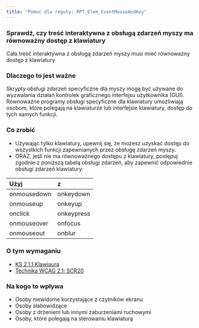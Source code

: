 ```yaml
---
title: "Pomoc dla reguły: RPT_Elem_EventMouseAndKey"
---
```


<div className="toolHelp">
<Row>
<Column colLg={16} colMd={8} colSm={4} className="toolHead">

### Sprawdź, czy treść interaktywna z obsługą zdarzeń myszy ma równoważny dostęp z klawiatury

<div id="locLevel"></div>

Cała treść interaktywna z obsługą zdarzeń myszy musi mieć równoważny dostęp z klawiatury

</Column>
</Row>
<Row>
<Column colLg={11} colMd={5} colSm={4} className="toolMain">

### Dlaczego to jest ważne

Skrypty obsługi zdarzeń specyficzne dla myszy mogą być używane do wyzwalania działań kontrolek graficznego interfejsu użytkownika (GUI). Równoważne programy obsługi specyficzne dla klawiatury umożliwiają osobom, które polegają na klawiaturze lub interfejsie klawiatury, dostęp do tych samych funkcji.


<div id="locSnippet"></div>

### Co zrobić

* Używając tylko klawiatury, upewnij się, że możesz uzyskać dostęp do wszystkich funkcji zapewnianych przez obsługę zdarzeń myszy.
* ORAZ, jeśli nie ma równoważnego dostępu z klawiatury, postępuj zgodnie z poniższą tabelą obsługi zdarzeń, aby zapewnić odpowiednie obsługi zdarzeń klawiatury:


| Użyj          | z          |
| :------------ | :------------ |
| onmousedown   | onkeydown     |
| onmouseup     | onkeyup       |
| onclick       | onkeypress    |
| onmouseover   | onfocus 		|
| onmouseout    | onblur        |

</Column>
<Column colLg={5} colMd={3} colSm={4} className="toolLeft">

### O tym wymaganiu

* [KS 2.1.1 Klawiaura](https://wcag.lepszyweb.pl/#keyboard)
* [Technika WCAG 2.1: SCR20](https://www.w3.org/WAI/WCAG21/Techniques/client-side-script/SCR20)

### Na kogo to wpływa

* Osoby niewidome korzystające z czytników ekranu
* Osoby słabowidzące
* Osoby z drżeniem lub innymi zaburzeniami ruchowymi
* Osoby, które polegają na sterowaniu klawiaturą

</Column>
</Row>
</div>

